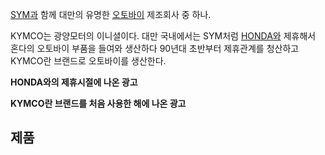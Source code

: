 [[SYM]]과 함께 대만의 유명한 [[오토바이]] 제조회사 중 하나.

KYMCO는 광양모터의 이니셜이다. 대만 국내에서는 SYM처럼 [[HONDA]]와 제휴해서 혼다의 오토바이 부품을 들여와 생산하다 90년대 초반부터 제휴관계를 청산하고 KYMCO란 브랜드로 오토바이를 생산한다.

{{{#!html
<iframe width="420" height="315" src="//www.youtube.com/embed/bYvoHGSgX94" frameborder="0" allowfullscreen></iframe>
}}}
'''HONDA와의 제휴시절에 나온 광고'''

{{{#!html
<iframe width="420" height="315" src="//www.youtube.com/embed/dZ3x1aufXjs" frameborder="0" allowfullscreen></iframe>
}}}
'''KYMCO란 브랜드를 처음 사용한 해에 나온 광고'''

== 제품 ==
